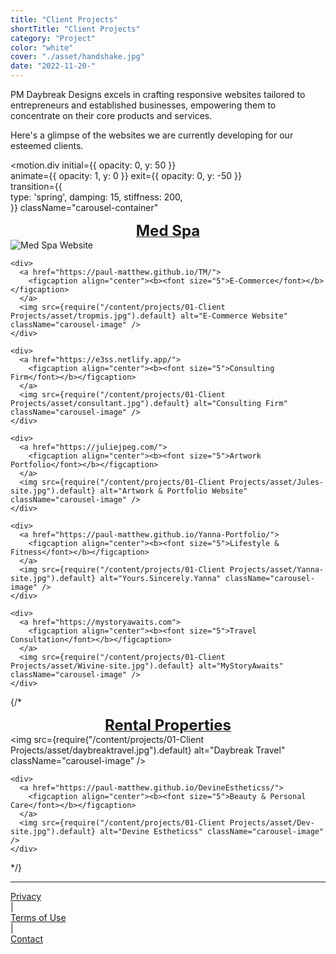 ```yaml
---
title: "Client Projects"
shortTitle: "Client Projects"
category: "Project"
color: "white"
cover: "./asset/handshake.jpg"
date: "2022-11-20-"
---
```



PM Daybreak Designs excels in crafting responsive websites tailored to entrepreneurs and established businesses, empowering them to concentrate on their core products and services.

Here's a glimpse of the websites we are currently developing for our esteemed clients.

<motion.div
  initial={{ opacity: 0, y: 50 }}      
  animate={{ opacity: 1, y: 0 }}
  exit={{ opacity: 0, y: -50 }}  
  transition={{              
    type: 'spring',
    damping: 15,
    stiffness: 200,            
  }}
  className="carousel-container"
>
  <Carousel autoPlay infiniteLoop>
    <div>
      <a href="https://www.skinglomedspa.ca/">
        <figcaption align="center"><b><font size="5">Med Spa</font></b></figcaption>
      </a>
      <img src={require("/content/projects/01-Client Projects/asset/skinglo.jpg").default} alt="Med Spa Website" className="carousel-image" />
    </div>

    <div>
      <a href="https://paul-matthew.github.io/TM/">
        <figcaption align="center"><b><font size="5">E-Commerce</font></b></figcaption>
      </a>
      <img src={require("/content/projects/01-Client Projects/asset/tropmis.jpg").default} alt="E-Commerce Website" className="carousel-image" />
    </div>

    <div>
      <a href="https://e3ss.netlify.app/">
        <figcaption align="center"><b><font size="5">Consulting Firm</font></b></figcaption>
      </a>
      <img src={require("/content/projects/01-Client Projects/asset/consultant.jpg").default} alt="Consulting Firm" className="carousel-image" />
    </div>

    <div>
      <a href="https://juliejpeg.com/">
        <figcaption align="center"><b><font size="5">Artwork Portfolio</font></b></figcaption>
      </a>
      <img src={require("/content/projects/01-Client Projects/asset/Jules-site.jpg").default} alt="Artwork & Portfolio Website" className="carousel-image" />
    </div>
  
    <div>
      <a href="https://paul-matthew.github.io/Yanna-Portfolio/">
        <figcaption align="center"><b><font size="5">Lifestyle & Fitness</font></b></figcaption>
      </a>
      <img src={require("/content/projects/01-Client Projects/asset/Yanna-site.jpg").default} alt="Yours.Sincerely.Yanna" className="carousel-image" />
    </div>
  
    <div>
      <a href="https://mystoryawaits.com">
        <figcaption align="center"><b><font size="5">Travel Consultation</font></b></figcaption>
      </a>
      <img src={require("/content/projects/01-Client Projects/asset/Wivine-site.jpg").default} alt="MyStoryAwaits" className="carousel-image" />
    </div>
{/* 
    <div>
      <a href="https://daybreak-properties.netlify.app/">
        <figcaption align="center"><b><font size="5">Rental Properties</font></b></figcaption>
      </a>
      <img src={require("/content/projects/01-Client Projects/asset/daybreaktravel.jpg").default} alt="Daybreak Travel" className="carousel-image" />
    </div>

  
    <div>
      <a href="https://paul-matthew.github.io/DevineEstheticss/">
        <figcaption align="center"><b><font size="5">Beauty & Personal Care</font></b></figcaption>
      </a>
      <img src={require("/content/projects/01-Client Projects/asset/Dev-site.jpg").default} alt="Devine Estheticss" className="carousel-image" />
    </div>
  */}

  </Carousel>
</motion.div>

_______________________________________________________________________________________________________________________

<div style={{ display: 'flex', alignItems: 'center', justifyContent: 'center', marginTop: '20px' }}>
    <div style={{ textAlign: 'right' }}>
        <a href="../privacy#privacy-policy" style={{ color: 'black' }}>Privacy</a>
    </div>
    <span style={{ margin: '0 10px', color: 'black' }}>|</span>
    <div style={{ textAlign: 'left' }}>
        <a href="../privacy#termsofuse-policy" style={{ color: 'black' }}>Terms of Use</a>
    </div>
        <span style={{ margin: '0 10px', color: 'black' }}>|</span>
    <div style={{ textAlign: 'left' }}>
        <a href="../contact" style={{ color: 'black' }}>Contact</a>
    </div>
</div>